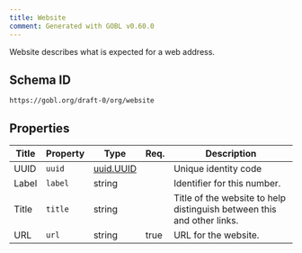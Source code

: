 ```yaml
---
title: Website
comment: Generated with GOBL v0.60.0
---
```


Website describes what is expected for a web address.

## Schema ID

`https://gobl.org/draft-0/org/website`

## Properties

| Title | Property | Type                            | Req. | Description                                                            |
|-------|----------|---------------------------------|------|------------------------------------------------------------------------|
| UUID  | `uuid`   | [uuid.UUID](/draft-0/uuid/uuid) |      | Unique identity code                                                   |
| Label | `label`  | string                          |      | Identifier for this number.                                            |
| Title | `title`  | string                          |      | Title of the website to help distinguish between this and other links. |
| URL   | `url`    | string                          | true | URL for the website.                                                   |

